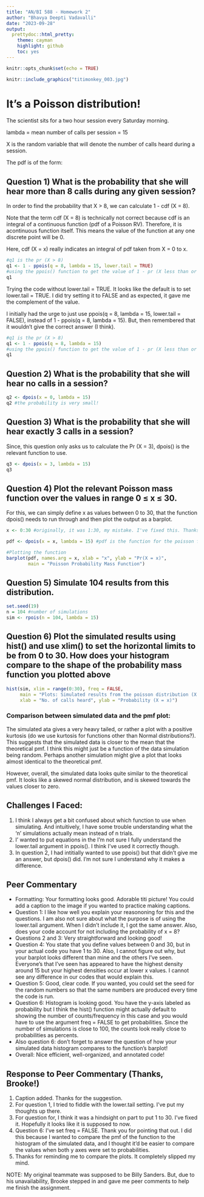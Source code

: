 ```yaml
---
title: "AN/BI 588 - Homework 2"
author: "Bhavya Deepti Vadavalli"
date: "2023-09-28"
output: 
  prettydoc::html_pretty:
    theme: cayman
    highlight: github
    toc: yes
---
```


```r
knitr::opts_chunk$set(echo = TRUE)
```
```r
knitr::include_graphics("titimonkey_003.jpg")
```

# It's a Poisson distribution!
The scientist sits for a two hour session every Saturday morning. 

lambda = mean number of calls per session = 15

X is the random variable that will denote the number of calls heard during a session. 

The pdf is of the form:

## Question 1) What is the probability that she will hear more than 8 calls during any given session?

In order to find the probability that X > 8, we can calculate 1 - cdf (X = 8). 

Note that the term cdf (X = 8) is technically not correct because cdf is an integral of a continuous function (pdf of a Poisson RV). Therefore, it is acontinuous function itself. This means the value of the function at any one discrete point will be 0. 

Here, cdf (X = x) really indicates an integral of pdf taken from X = 0 to x. 

``` r
#q1 is the pr (X > 8)
q1 <- 1 - ppois(q = 8, lambda = 15, lower.tail = TRUE) 
#using the ppois() function to get the value of 1 - pr (X less than or equal to 8)
q1
```
Trying the code without lower.tail = TRUE. It looks like the default is to set lower.tail = TRUE. I did try setting it to FALSE and as expected, it gave me the complement of the value. 

I initially had the urge to just use ppois(q = 8, lambda = 15, lower.tail = FALSE), instead of 1 - ppois(q = 8, lambda = 15). But, then remembered that it wouldn't give the correct answer (I think). 

``` r
#q1 is the pr (X > 8)
q1 <- 1 - ppois(q = 8, lambda = 15) 
#using the ppois() function to get the value of 1 - pr (X less than or equal to 8)
q1
```
## Question 2) What is the probability that she will hear no calls in a session?

``` r
q2 <- dpois(x = 0, lambda = 15)
q2 #the probability is very small!
```

## Question 3) What is the probability that she will hear exactly 3 calls in a session?

Since, this question only asks us to calculate the Pr (X = 3), dpois() is the relevant function to use. 
``` r
q3 <- dpois(x = 3, lambda = 15)
q3 
```
## Question 4) Plot the relevant Poisson mass function over the values in range 0 ≤ x ≤ 30.

For this, we can simply define x as values between 0 to 30, that the function dpois() needs to run through and then plot the output as a barplot. 

```r
x <- 0:30 #originally, it was 1:30, my mistake. I've fixed this. Thanks, Brooke!

pdf <- dpois(x = x, lambda = 15) #pdf is the function for the poisson function between X = 0 and 30.

#Plotting the function
barplot(pdf, names.arg = x, xlab = "x", ylab = "Pr(X = x)", 
        main = "Poisson Probability Mass Function")
```

## Question 5) Simulate 104 results from this distribution. 
```r
set.seed(19)
n = 104 #number of simulations
sim <- rpois(n = 104, lambda = 15)
```

## Question 6) Plot the simulated results using hist() and use xlim() to set the horizontal limits to be from 0 to 30. How does your histogram compare to the shape of the probability mass function you plotted above

```r
hist(sim, xlim = range(0:30), freq = FALSE,
     main = "Plots: Simulated results from the poisson distribution (X = 0 to 30)", 
     xlab = "No. of calls heard", ylab = "Probability (X = x)")
```

### Comparison between simulated data and the pmf plot: 
The simulated ata gives a very heavy tailed, or rather a plot with a positive kurtosis (do we use kurtosis for functions other than Normal distributions?). This suggests that the simulated data is closer to the mean that the theoretical pmf. I think this might just be a function of the data simulation being random. Perhaps another simulation might give a plot that looks almost identical to the theoretical pmf. 

However, overall, the simulated data looks quite similar to the theoretical pmf. It looks like a skewed normal distribution, and is skewed towards the values closer to zero.

## Challenges I Faced: 
1. I think I always get a bit confused about which function to use when simulating. And intuitively, I have some trouble understanding what the 'n' simulations actually mean instead of n trials. 
2. I' wanted to put equations in the I'm not sure I fully understand the lower.tail argument in ppois(). I think I've used it correctly though. 
3. In question 2, I had intitially wanted to use ppois() but that didn't give me an answer, but dpois() did. I'm not sure I understand why it makes a difference. 

## Peer Commentary
* Formatting: Your formatting looks good. Adorable titi picture! You could add a caption to the image if you wanted to practice making captions.
* Question 1: I like how well you explain your reasononing for this and the questions. I am also not sure about what the purpose is of using the lower.tail argument. When I didn't include it, I got the same answer. Also, does your code account for not including the probability of x = 8?
* Questions 2 and 3: Very straightforward and looking good!
* Question 4: You state that you define values between 0 and 30, but in your actual code you have 1 to 30. Also, I cannot figure out why, but your barplot looks different than mine and the others I've seen. Everyone's that I've seen has appeared to have the highest density around 15 but your highest densities occur at lower x values. I cannot see any difference in our codes that would explain this.
* Question 5: Good, clear code. If you wanted, you could set the seed for the random numbers so that the same numbers are produced every time the code is run.
* Question 6: Histogram is looking good. You have the y-axis labeled as probability but I think the hist() function might actually default to showing the number of counts/frequency in this case and you would have to use the argument freq = FALSE to get probabilities. Since the number of simulations is close to 100, the counts look really close to probabilities as percents.
* Also question 6: don't forget to answer the question of how your simulated data histogram compares to the function's barplot!
* Overall: Nice efficient, well-organized, and annotated code!

## Response to Peer Commentary (Thanks, Brooke!)
1. Caption added. Thanks for the suggestion. 
2. For question 1, I tried to fiddle with the lower.tail setting. I've put my thoughts up there. 
2. For question for, I think it was a hindsight on part to put 1 to 30. I've fixed it. Hopefully it looks like it is supposed to now.
3. Question 6: I've set freq = FALSE. Thank you for pointing that out. I did this because I wanted to compare the pmf of the function to the histogram of the simulated data, and I thought it'd be easier to compare the values when both y axes were set to probabilities. 
4. Thanks for reminding me to compare the plots. It completely slipped my mind. 

NOTE: My original teammate was supposed to be Billy Sanders. But, due to his unavailability, Brooke stepped in and gave me peer comments to help me finish the assignment. 
